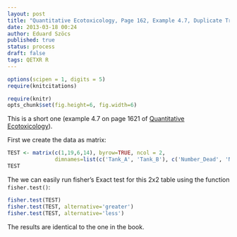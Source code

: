```yaml
---
layout: post
title: "Quantitative Ecotoxicology, Page 162, Example 4.7, Duplicate Treatments"
date: 2013-03-18 00:24
author: Eduard Szöcs
published: true
status: process
draft: false
tags: QETXR R
---
```

```r
options(scipen = 1, digits = 5)
require(knitcitations)
```
```r
require(knitr)
opts_chunk$set(fig.height=6, fig.width=6)
```

This is a short one (example 4.7 on page 1621 of [Quantitative Ecotoxicology](http://www.crcpress.com/product/isbn/9781439835647)). 

First we create the data as matrix:
```r
TEST <- matrix(c(1,19,6,14), byrow=TRUE, ncol = 2, 
               dimnames=list(c('Tank_A', 'Tank_B'), c('Number_Dead', 'Number_Surviving')))
TEST
```


The we can easily run fisher's Exact test for this 2x2 table using the function `fisher.test()`:
```r
fisher.test(TEST)
fisher.test(TEST, alternative='greater')
fisher.test(TEST, alternative='less')
```

The results are identical to the one in the book.
